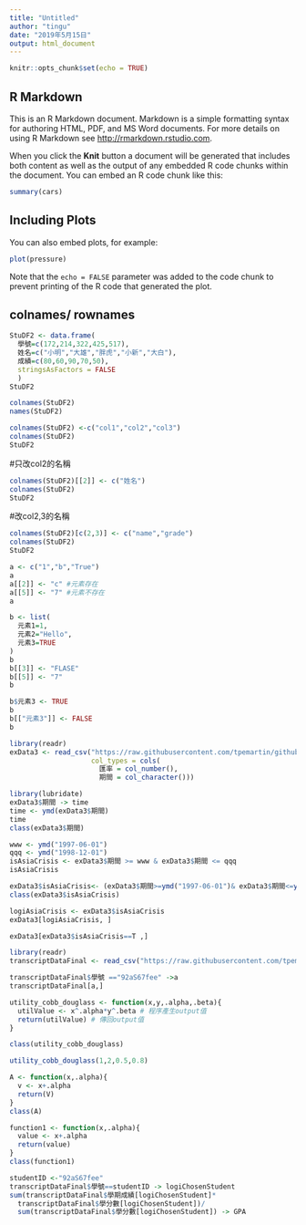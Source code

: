 ```yaml
---
title: "Untitled"
author: "tingu"
date: "2019年5月15日"
output: html_document
---
```


```r
knitr::opts_chunk$set(echo = TRUE)
```

## R Markdown

This is an R Markdown document. Markdown is a simple formatting syntax for authoring HTML, PDF, and MS Word documents. For more details on using R Markdown see <http://rmarkdown.rstudio.com>.

When you click the **Knit** button a document will be generated that includes both content as well as the output of any embedded R code chunks within the document. You can embed an R code chunk like this:

```r
summary(cars)
```

## Including Plots

You can also embed plots, for example:

```r
plot(pressure)
```

Note that the `echo = FALSE` parameter was added to the code chunk to prevent printing of the R code that generated the plot.

## colnames/ rownames

```r
StuDF2 <- data.frame(
  學號=c(172,214,322,425,517),
  姓名=c("小明","大雄","胖虎","小新","大白"),
  成績=c(80,60,90,70,50),
  stringsAsFactors = FALSE
  )
StuDF2 
```
```r
colnames(StuDF2)
names(StuDF2)
```

```r
colnames(StuDF2) <-c("col1","col2","col3")
colnames(StuDF2)
StuDF2
```
#只改col2的名稱
```r
colnames(StuDF2)[[2]] <- c("姓名")
colnames(StuDF2)
StuDF2
```
#改col2,3的名稱
```r
colnames(StuDF2)[c(2,3)] <- c("name","grade")
colnames(StuDF2)
StuDF2
```

```r
a <- c("1","b","True")
a
a[[2]] <- "c" #元素存在
a[[5]] <- "7" #元素不存在
a
```

```r
b <- list(
  元素1=1,
  元素2="Hello",
  元素3=TRUE
)
b
b[[3]] <- "FLASE"
b[[5]] <- "7"
b
```
```r
b$元素3 <- TRUE
b
b[["元素3"]] <- FALSE
b
```

```r
library(readr)
exData3 <- read_csv("https://raw.githubusercontent.com/tpemartin/github-data/master/exData3.csv",
                    col_types = cols(
                      匯率 = col_number(),
                      期間 = col_character()))
```
```r
library(lubridate)
exData3$期間 -> time
time <- ymd(exData3$期間)
time
class(exData3$期間)
```

```r
www <- ymd("1997-06-01")
qqq <- ymd("1998-12-01")
isAsiaCrisis <- exData3$期間 >= www & exData3$期間 <= qqq
isAsiaCrisis
```

```r
exData3$isAsiaCrisis<- (exData3$期間>=ymd("1997-06-01")& exData3$期間<=ymd("1998-12-01"))
class(exData3$isAsiaCrisis)
```

```r
logiAsiaCrisis <- exData3$isAsiaCrisis
exData3[logiAsiaCrisis, ]
```

```r
exData3[exData3$isAsiaCrisis==T ,]
```

```r
library(readr)
transcriptDataFinal <- read_csv("https://raw.githubusercontent.com/tpemartin/github-data/master/transcriptDataFinal.csv")
```
```r
transcriptDataFinal$學號 =="92aS67fee" ->a
transcriptDataFinal[a,]
```
```r
utility_cobb_douglass <- function(x,y,.alpha,.beta){
  utilValue <- x^.alpha*y^.beta # 程序產生output值
  return(utilValue) # 傳回output值
}
```
```r
class(utility_cobb_douglass)
```
```r
utility_cobb_douglass(1,2,0.5,0.8)
```
```r
A <- function(x,.alpha){
  v <- x+.alpha
  return(V)
}
class(A)
```

```r
function1 <- function(x,.alpha){
  value <- x+.alpha
  return(value)
}
class(function1)
```

```r
studentID <-"92aS67fee" 
transcriptDataFinal$學號==studentID -> logiChosenStudent
sum(transcriptDataFinal$學期成績[logiChosenStudent]*
  transcriptDataFinal$學分數[logiChosenStudent])/
  sum(transcriptDataFinal$學分數[logiChosenStudent]) -> GPA
```

